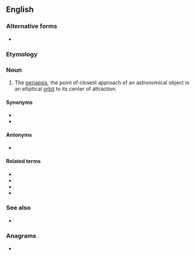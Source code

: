 ==English==

===Alternative forms===
* {{l|en|pericentre}}

===Etymology===
{{prefix|en|peri|center}}

===Noun===
{{en-noun}}

# {{lb|en|astronomy}} The [[periapsis]], the point of closest approach of an astronomical object in an elliptical [[orbit]] to its center of attraction.

====Synonyms====
* {{l|en|perifocus}}
* {{l|en|periapsis}}

====Antonyms====
* {{l|en|apocenter}}

====Related terms====
* {{l|en|periastron}}
* {{l|en|perihelion}}
* {{l|en|perilune}}
* {{l|en|perigee}}

===See also===
* {{pedialite|Apsis}}

===Anagrams===
* {{anagrams|en|a=ceeeinprrt|pericentre}}